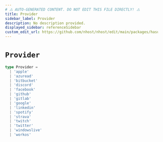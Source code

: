 ```yaml
---
# ⚠️ AUTO-GENERATED CONTENT. DO NOT EDIT THIS FILE DIRECTLY! ⚠️
title: Provider
sidebar_label: Provider
description: No description provided.
displayed_sidebar: referenceSidebar
custom_edit_url: https://github.com/nhost/nhost/edit/main/packages/hasura-auth-js/src/types/hasura-auth/common.ts#L50
---
```


# `Provider`

```ts
type Provider =
  | 'apple'
  | 'azuread'
  | 'bitbucket'
  | 'discord'
  | 'facebook'
  | 'github'
  | 'gitlab'
  | 'google'
  | 'linkedin'
  | 'spotify'
  | 'strava'
  | 'twitch'
  | 'twitter'
  | 'windowslive'
  | 'workos'
```

